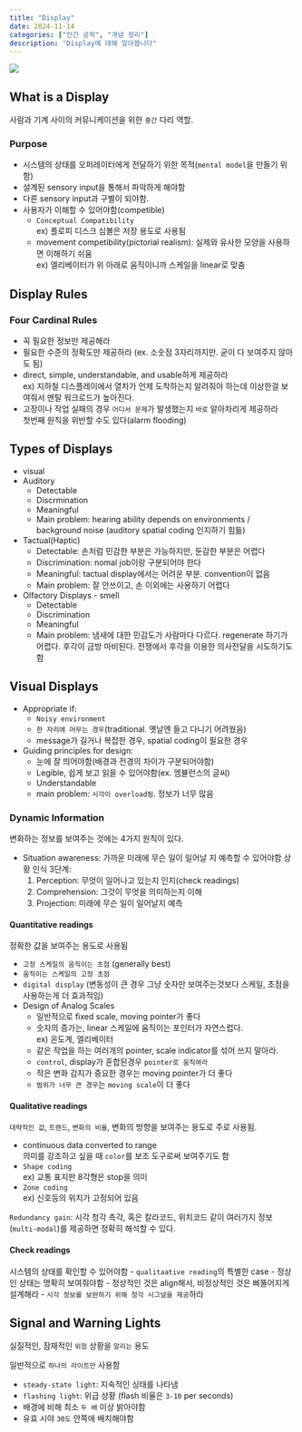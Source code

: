 ```yaml
---
title: "Display"
date: 2024-11-14
categories: ["인간 공학", "개념 정리"]
description: "Display에 대해 알아봅니다"
---
```


![](/img/human-thumb.jpg){.post-thumbnail}

## What is a Display

사람과 기계 사이의 커뮤니케이션을 위한 `중간` 다리 역할.

### Purpose

- 시스템의 상태를 오퍼레이터에게 전달하기 위한 목적(`mental model`을 만들기 위함)
- 설계된 sensory input을 통해서 파악하게 해야함
- 다른 sensory input과 구별이 되야함.
- 사용자가 이해할 수 있어야함(competible)  
  - `Conceptual Compatibility`  
  ex) 플로피 디스크 심볼은 저장 용도로 사용됨
  - movement competibility(pictorial realism): 실제와 유사한 모양을 사용하면 이해하기 쉬움  
  ex) 엘리베이터가 위 아래로 움직이니까 스케일을 linear로 맞춤

## Display Rules

### Four Cardinal Rules

- 꼭 필요한 정보만 제공해라
- 필요한 수준의 정확도만 제공하라 (ex. 소숫점 3자리까지만. 굳이 다 보여주지 않아도 됨)
- direct, simple, understandable, and usable하게 제공하라  
  ex) 지하철 디스플레이에서 열차가 언제 도착하는지 알려줘야 하는데 이상한걸 보여줘서 멘탈 워크로드가 높아진다.
- 고장이나 작업 실패의 경우 `어디서 문제`가 발생했는지 `바로` 알아차리게 제공하라  
  첫번째 원칙을 위반할 수도 있다(alarm flooding)

## Types of Displays

- visual
- Auditory
  - Detectable
  - Discrmination
  - Meaningful
  - Main problem: hearing ability depends on environments / background noise (auditory spatial coding 인지하기 힘듦)
- Tactual(Haptic)
  - Detectable: 손처럼 민감한 부분은 가능하지만, 둔감한 부분은 어렵다
  - Discrimination: nomal job이랑 구분되어야 한다
  - Meaningful: tactual display에서는 어려운 부분. convention이 없음
  - Main problem: 잘 안쓰이고, 손 이외에는 사용하기 어렵다
- Olfactory Displays - smell
  - Detectable
  - Discrimination
  - Meaningful
  - Main problem: 냄새에 대한 민감도가 사람마다 다르다. regenerate 하기가 어렵다. 후각이 금방 마비된다. 전쟁에서 후각을 이용한 의사전달을 시도하기도 함

## Visual Displays

- Appropriate if:
  - `Noisy environment`
  - `한 자리에 머무는 경우`(traditional. 옛날엔 들고 다니기 어려웠음)
  - message가 길거나 복잡한 경우, spatial coding이 필요한 경우
- Guiding principles for design:
  - 눈에 잘 띄어야함(배경과 전경의 차이가 구분되어야함)
  - Legible, 쉽게 보고 읽을 수 있어야함(ex. 엠뷸런스의 글씨)
  - Understandable
  - main problem: `시각이 overload됨`. 정보가 너무 많음

### Dynamic Information

변화하는 정보를 보여주는 것에는 4가지 원칙이 있다.

- Situation awareness: 가까운 미래에 무슨 일이 일어날 지 예측할 수 있어야함
  상황 인식 3단계:  
  1. Perception: 무엇이 일어나고 있는지 인지(check readings)
  2. Comprehension: 그것이 무엇을 의미하는지 이해
  3. Projection: 미래에 무슨 일이 일어날지 예측

#### Quantitative readings

정확한 값을 보여주는 용도로 사용됨

- `고정 스케일의 움직이는 초점` (generally best)
- `움직이는 스케일의 고정 초점`
- `digital display` (변동성이 큰 경우 그냥 숫자만 보여주는것보다 스케일, 초점을 사용하는게 더 효과적임)
- Design of Analog Scales
  - 일반적으로 fixed scale, moving pointer가 좋다
  - 숫자의 증가는, linear 스케일에 움직이는 포인터가 자연스럽다.  
    ex) 온도계, 엘리베이터
  - 같은 작업을 하는 여러개의 pointer, scale indicator를 섞어 쓰지 말아라.
  - `control`, display가 혼합된경우 `pointer로 움직여라`
  - 작은 변화 감지가 중요한 경우는 moving pointer가 더 좋다
  - `범위가 너무 큰 경우`는 `moving scale`이 더 좋다

#### Qualitative readings

`대략적인 값`, `트렌드`, `변화의 비율`, 변화의 방향을 보여주는 용도로 주로 사용됨.

- continuous data converted to range  
  의미를 강조하고 싶을 때 `color`를 보조 도구로써 보여주기도 함
- `Shape coding`  
  ex) 교통 표지판 8각형은 stop을 의미
- `Zone coding`  
  ex) 신호등의 위치가 고정되어 있음

`Redundancy gain`: 시각 청각 촉각, 혹은 칼라코드, 위치코드 같이 여러가지 정보(`multi-modal`)를 제공하면 정확히 해석할 수 있다.

#### Check readings

시스템의 상태를 확인할 수 있어야함
- `qualitaative reading`의 특별한 case
- 정상인 상태는 명확히 보여줘야함
- 정상적인 것은 align해서, 비정상적인 것은 삐뚤어지게 설계해라
- `시각 정보를 보완하기 위해 청각 시그널을 제공`하라

## Signal and Warning Lights

실질적인, 잠재적인 `위험` 상황을 `알리는` 용도

일반적으로 `하나의 라이트만` 사용함

- `steady-state light`: 지속적인 싱태를 나타냄
- `flashing light`: 위급 상황 (flash 비율은 `3-10` per seconds)
- 배경에 비해 최소 `두 배` 이상 밝아야함
- 유효 시야 `30도` 안쪽에 배치해야함

